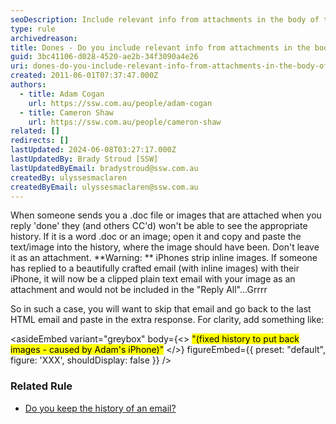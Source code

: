 ```yaml
---
seoDescription: Include relevant info from attachments in the body of the email to maintain a complete conversation history.
type: rule
archivedreason:
title: Dones - Do you include relevant info from attachments in the body of the email?
guid: 3bc41106-d028-4520-ae2b-34f3090a4e26
uri: dones-do-you-include-relevant-info-from-attachments-in-the-body-of-the-email
created: 2011-06-01T07:37:47.000Z
authors:
  - title: Adam Cogan
    url: https://ssw.com.au/people/adam-cogan
  - title: Cameron Shaw
    url: https://ssw.com.au/people/cameron-shaw
related: []
redirects: []
lastUpdated: 2024-06-08T03:27:17.000Z
lastUpdatedBy: Brady Stroud [SSW]
lastUpdatedByEmail: bradystroud@ssw.com.au
createdBy: ulyssesmaclaren
createdByEmail: ulyssesmaclaren@ssw.com.au
---
```


When someone sends you a .doc file or images that are attached when you reply 'done' they (and others CC'd) won't be able to see the appropriate history. If it is a word .doc or an image; open it and copy and paste the text/image into the history, where the image should have been. Don't leave it as an attachment.
**Warning: ** iPhones strip inline images. If someone has replied to a beautifully crafted email (with inline images) with their iPhone, it will now be a clipped plain text email with your image as an attachment and would not be included in the "Reply All"...Grrrr

So in such a case, you will want to skip that email and go back to the last HTML email and paste in the extra response. For clarity, add something like:

<asideEmbed
  variant="greybox"
  body={<>
    <mark>&quot;(fixed history to put back images - caused by Adam's iPhone)&quot;</mark>
  </>}
  figureEmbed={{
    preset: "default",
    figure: 'XXX',
    shouldDisplay: false
  }}
/>

### Related Rule

- [Do you keep the history of an email?](/do-you-keep-the-history-of-an-email)
